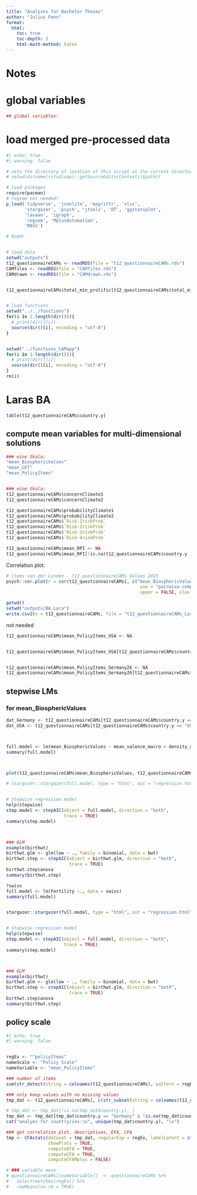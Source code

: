 ---
title: "Analyzes for Bachelor Theses"
author: "Julius Fenn"
format:
  html:
    toc: true
    toc-depth: 3
    html-math-method: katex
---


# Notes


# global variables

```{r}
## global variables: 


```



# load merged pre-processed data

```{r}
#| echo: true
#| warning: false

# sets the directory of location of this script as the current directory
# setwd(dirname(rstudioapi::getSourceEditorContext()$path))

# load packages
require(pacman)
# regsem not needed!
p_load('tidyverse', 'jsonlite', 'magrittr', 'xlsx',
       'stargazer', 'psych', 'jtools', 'DT', 'ggstatsplot', 
       'lavaan', 'igraph',
       'regsem', 'MplusAutomation',
       'MASS')

# Rcmdr


# load data
setwd("outputs")
t12_questionnaireCAMs <- readRDS(file = "t12_questionnaireCAMs.rds")
CAMfiles <- readRDS(file = "CAMfiles.rds")
CAMdrawn <- readRDS(file = "CAMdrawn.rds")


t12_questionnaireCAMs$total_min_prolific[t12_questionnaireCAMs$total_min_prolific > 1000] <- NA


# load functions
setwd("../../functions")
for(i in 1:length(dir())){
  # print(dir()[i])
  source(dir()[i], encoding = "utf-8")
}


setwd("../functions_CAMapp")
for(i in 1:length(dir())){
  # print(dir()[i])
  source(dir()[i], encoding = "utf-8")
}
rm(i)
```


# Laras BA

```{r}
table(t12_questionnaireCAMs$country.y)
```



## compute mean variables for multi-dimensional solutions


```{r}
### eine Skala:
"mean_BiosphericValues"    
"mean_CET"  
"mean_PolicyItems"


### eine Skala:
t12_questionnaireCAMs$concernClimate1
t12_questionnaireCAMs$concernClimate2

t12_questionnaireCAMs$probabilityClimate1
t12_questionnaireCAMs$probabilityClimate2
t12_questionnaireCAMs$`Risk-1riskProb`
t12_questionnaireCAMs$`Risk-2riskProb`
t12_questionnaireCAMs$`Risk-3riskProb`
t12_questionnaireCAMs$`Risk-4riskProb`
```


```{r}
t12_questionnaireCAMs$mean_RPI <- NA
t12_questionnaireCAMs$mean_RPI[!is.na(t12_questionnaireCAMs$country.y )] <- rowMeans(t12_questionnaireCAMs[!is.na(t12_questionnaireCAMs$country.y ), str_subset(string = colnames(t12_questionnaireCAMs), pattern = "^concernClimate|^probabilityClimate|Risk-")])
```

Correlation plot:

```{r}
# items van der Linden - t12_questionnaireCAMs Values 2015
psych::cor.plot(r = cor(t12_questionnaireCAMs[, c("mean_BiosphericValues", "mean_CET", "mean_PolicyItems", "mean_RPI")], 
                                                   use = "pairwise.complete.obs"),
                                                   upper = FALSE, xlas = 2, main = "Correlation DVs")
```





```{r}
getwd()
setwd("outputs/BA_Lara")
write.csv2(x = t12_questionnaireCAMs, file = "t12_questionnaireCAMs_Lara.csv")
```






not needed

```{r}
t12_questionnaireCAMs$mean_PolicyItems_USA <- NA


t12_questionnaireCAMs$mean_PolicyItems_USA[t12_questionnaireCAMs$country.y == "USA" & !is.na(t12_questionnaireCAMs$country.y )] <- rowMeans(t12_questionnaireCAMs[t12_questionnaireCAMs$country.y == "USA" & !is.na(t12_questionnaireCAMs$country.y ), str_subset(string = colnames(t12_questionnaireCAMs), pattern = "^policyItems")])


t12_questionnaireCAMs$mean_PolicyItems_Germany26 <- NA
t12_questionnaireCAMs$mean_PolicyItems_Germany26[t12_questionnaireCAMs$country.y == "Germany" & !is.na(t12_questionnaireCAMs$country.y )] <- rowMeans(t12_questionnaireCAMs[t12_questionnaireCAMs$country.y == "Germany" & !is.na(t12_questionnaireCAMs$country.y ), c("policyItems-2", "policyItems-6")])


```


## stepwise LMs


### for mean_BiosphericValues


```{r}

dat_Germany <- t12_questionnaireCAMs[t12_questionnaireCAMs$country.y == "Germany" & !is.na(t12_questionnaireCAMs$country.y ), ]
dat_USA <- t12_questionnaireCAMs[t12_questionnaireCAMs$country.y == "USA" & !is.na(t12_questionnaireCAMs$country.y ), ]



full.model <- lm(mean_BiosphericValues ~ mean_valence_macro + density_macro + transitivity_macro, data = t12_questionnaireCAMs)
summary(full.model)



plot(t12_questionnaireCAMs$mean_BiosphericValues, t12_questionnaireCAMs$mean_valence_macro)

# stargazer::stargazer(full.model, type = "html", out = "regression.html")


# Stepwise regression model
help(stepwise)
step.model <- stepAIC(object = full.model, direction = "both",
                      trace = TRUE)
summary(step.model)



### GLM
example(birthwt)
birthwt.glm <- glm(low ~ ., family = binomial, data = bwt)
birthwt.step <- stepAIC(object = birthwt.glm, direction = "both",
                        trace = TRUE)
birthwt.step$anova
summary(birthwt.step)
```




```{r}
?swiss
full.model <- lm(Fertility ~., data = swiss)
summary(full.model)


stargazer::stargazer(full.model, type = "html", out = "regression.html")


# Stepwise regression model
help(stepwise)
step.model <- stepAIC(object = full.model, direction = "both",
                      trace = TRUE)
summary(step.model)



### GLM
example(birthwt)
birthwt.glm <- glm(low ~ ., family = binomial, data = bwt)
birthwt.step <- stepAIC(object = birthwt.glm, direction = "both",
                        trace = TRUE)
birthwt.step$anova
summary(birthwt.step)
```



## policy scale


```{r}
#| echo: true
#| warning: false


regEx <- "^policyItems"
nameScale <- "Policy Scale"
nameVariable <- "mean_PolicyItems"

### number of items
sum(str_detect(string = colnames(t12_questionnaireCAMs), pattern = regEx))

### only keep values with no missing values
tmp_dat <- t12_questionnaireCAMs[, c(str_subset(string = colnames(t12_questionnaireCAMs), pattern = regEx), "country.y")]

# tmp_dat <- tmp_dat[!is.na(tmp_dat$country.y), ]
tmp_dat <- tmp_dat[tmp_dat$country.y == "Germany" & !is.na(tmp_dat$country.y), ]
cat("analyes for country/ies:\n", unique(tmp_dat$country.y), "\n")

### get correlation plot, descriptives, EFA, CFA
tmp <- CFAstats(dataset = tmp_dat, regularExp = regEx, labelLatent = str_remove(string = nameVariable, pattern = "mean_"), 
                showPlots = TRUE, 
                computeEFA = TRUE, 
                computeCFA = TRUE, 
                computeCFAMplus = FALSE)

# ### variable mean
# questionnaireCAMs[[nameVariable]]  <- questionnaireCAMs %>%
#   select(matches(regEx)) %>%
#   rowMeans(na.rm = TRUE)
```

